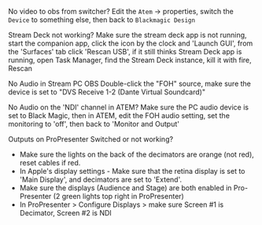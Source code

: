 
<Heading as="h3" size="md">No video to obs from switcher?</Heading>
Edit the `Atem` -> properties, switch the `Device` to something else, then back to `Blackmagic Design`

<Heading as="h3" size="md">Stream Deck not working?</Heading>
Make sure the stream deck app is not running, start the companion app, click the icon by the clock and 'Launch GUI', from the 'Surfaces' tab click 'Rescan USB', if it still thinks Stream Deck app is running, open Task Manager, find the Stream Deck instance, kill it with fire, Rescan

<Heading as="h3" size="md">No Audio in Stream PC OBS</Heading>
Double-click the "FOH" source, make sure the device is set to "DVS Receive 1-2 (Dante Virtual Soundcard)"

<Heading as="h3" size="md">No Audio on the 'NDI' channel in ATEM?</Heading>
Make sure the PC audio device is set to Black Magic, then in ATEM, edit the FOH audio setting, set the monitoring to 'off', then back to 'Monitor and Output'

<Heading as="h3" size="md">Outputs on ProPresenter Switched or not working?</Heading>

- Make sure the lights on the back of the decimators are orange (not red), reset cables if red.
- In Apple's display settings - Make sure that the retina display is set to 'Main Display', and decimators are set to 'Extend'.
- Make sure the displays (Audience and Stage) are both enabled in Pro-Presenter (2 green lights top right in ProPresenter)
- In ProPresenter > Configure Displays > make sure Screen #1 is Decimator, Screen #2 is NDI